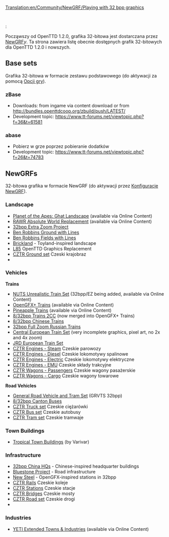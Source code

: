[[Translation:en/Community/NewGRF/Playing with 32 bpp graphics]]
 {{pl/Community/NewGRF/Oczekiwane tłumaczenie}} {{en/-}}

<!--{{Feature|1.2}}-->:{{pl/Zgodne Wersje|1.2}}

Począwszy od OpenTTD 1.2.0, grafika 32-bitowa jest dostarczana przez [[pl/Manual/NewGRF|NewGRF]]''y''. Ta strona zawiera listę obecnie dostępnych grafik 32-bitowych dla OpenTTD 1.2.0 i nowszych.

== Base sets ==
Grafika 32-bitowa w formacie zestawu podstawowego (do aktywacji za pomocą [[pl/Manual/Opcje gry|Opcji gry]]).

=== zBase ===
* Downloads: from ingame via content download or from http://bundles.openttdcoop.org/zbuild/push/LATEST/
* Development topic: https://www.tt-forums.net/viewtopic.php?f=36&t=61581

=== abase ===
* Pobierz w grze poprzez pobieranie dodatków
* Development topic: https://www.tt-forums.net/viewtopic.php?f=26&t=74783

== NewGRFs ==
32-bitowa grafika w formacie NewGRF (do aktywacji przez [[pl/Manual/NewGRF|Konfiguracje NewGRF]]).

===Landscape===
* [http://dev.openttdcoop.org/projects/pota-ghat Planet of the Apes: Ghat Landscape] (available via Online Content)
* [https://dev.openttdcoop.org/projects/rawr RAWR Absolute World Replacement] (available via Online Content)
* [https://dev.openttdcoop.org/projects/32bpp-ez-build 32bpp Extra Zoom Project]
* [http://dev.openttdcoop.org/attachments/download/3067/br_ground_lines.grf Ben Robbins Ground with Lines]
* [http://dev.openttdcoop.org/attachments/download/3073/br_ground_fields_lines.grf Ben Robbins Fields with Lines]
* [http://www.tt-forums.net/viewtopic.php?t=59710 Brickland] - Toyland-inspired landscape
* [https://www.tt-forums.net/viewtopic.php?t=70513 L85] OpenTTD Graphics Replacement
* [https://www.tt-forums.net/viewtopic.php?f=26&t=76558 CZTR Ground set] Czeski krajobraz
* 

===Vehicles===
'''Trains'''
* [http://dev.openttdcoop.org/projects/nuts/ NUTS Unrealistic Train Set] (32bpp/EZ being added, available via Online Content)
* [http://bundles.openttdcoop.org/ogfx-trains/nightlies/LATEST/ OpenGFX+ Trains] (available via Online Content)
* [http://www.tt-forums.net/viewtopic.php?f=67&t=70244 Pineapple Trains] (available via Online Content)
* [http://www.tt-forums.net/viewtopic.php?f=67&t=59332 8/32bpp Trains 2CC] (now merged into OpenGFX+ Trains)
* [http://www.tt-forums.net/viewtopic.php?t=70494 8/32bpp Chinese Trains]
* [http://forums.ttdrussia.net/viewtopic.php?t=3566 32bpp Full Zoom Russian Trains]
* [http://dev.openttdcoop.org/projects/cets Central European Train Set] (very incomplete graphics, pixel art, no 2x and 4x zoom)
* [http://jrd.sweb.cz/ostatni.html JRD European Train Set]
* [https://www.tt-forums.net/viewtopic.php?f=26&t=76558 CZTR Engines - Steam] Czeskie parowozy 
* [https://www.tt-forums.net/viewtopic.php?f=26&t=76558 CZTR Engines - Diesel] Czeskie lokomotywy spalinowe
* [https://www.tt-forums.net/viewtopic.php?f=26&t=76558 CZTR Engines - Electric] Czeskie lokomotywy elektryczne
* [https://www.tt-forums.net/viewtopic.php?f=26&t=76558 CZTR Engines - EMU] Czeskie składy trakcyjne
* [https://www.tt-forums.net/viewtopic.php?f=26&t=76558 CZTR Wagons - Passengers] Czeskie wagony pasażerskie
* [https://www.tt-forums.net/viewtopic.php?f=26&t=76558 CZTR Wagons - Cargo] Czeskie wagony towarowe

'''Road Vehicles'''
* [http://www.tt-forums.net/viewtopic.php?p=1048814#p1048814 General Road Vehicle and Tram Set] (GRVTS 32bpp)
* [http://binaries.openttd.org/bananas/newgrf/832bpp_Canton_BusesCHN-0.2.tar.gz 8/32bpp Canton Buses]
* [https://www.tt-forums.net/viewtopic.php?f=26&t=76558 CZTR Truck set] Czeskie ciężarówki
* [https://www.tt-forums.net/viewtopic.php?f=26&t=76558 CZTR Bus set ] Czeskie autobusy
* [https://www.tt-forums.net/viewtopic.php?f=26&t=76558 CZTR Tram set] Czeskie tramwaje

===Town Buildings===
* [http://www.tt-forums.net/viewtopic.php?f=36&t=63582 Tropical Town Buildings] (by Varivar)

===Infrastructure===
* [http://www.tt-forums.net/viewtopic.php?t=72667 32bpp China HQs] - Chinese-inspired headquarter buildings
* [http://www.tt-forums.net/viewtopic.php?t=72718 Bluestone Project] - Road infrastructure 
* [http://www.tt-forums.net/viewtopic.php?t=72869 New Steel] - OpenGFX-inspired stations in 32bpp
* [https://www.tt-forums.net/viewtopic.php?f=26&t=76558 CZTR Rails] Czeskie koleje
* [https://www.tt-forums.net/viewtopic.php?f=26&t=76558 CZTR Stations] Czeskie stacje
* [https://www.tt-forums.net/viewtopic.php?f=26&t=76558 CZTR Bridges] Czeskie mosty
* [https://www.tt-forums.net/viewtopic.php?f=26&t=76558 CZTR Road set] Czeskie drogi
* 

===Industries===
* [http://dev.openttdcoop.org/projects/yeti YETI Extended Towns & Industries] (available via Online Content)